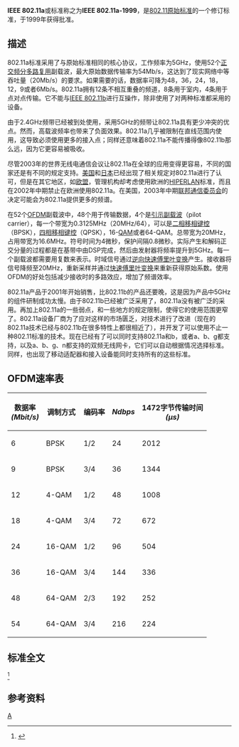 '''IEEE 802.11a'''或标准称之为'''IEEE 802.11a-1999'''，是[[IEEE_802.11|802.11]][[IEEE_802.11_(原始标准)|原始标准]]的一个修订标准，于1999年获得批准。

==描述==
802.11a标准采用了与原始标准相同的核心协议，工作频率为5GHz，使用52个[[OFDM|正交频分多路复用]]副载波，最大原始数据传输率为54Mb/s，这达到了现实网络中等吞吐量（20Mb/s）的要求。如果需要的话，数据率可降为48，36，24，18，12，9或者6Mb/s。802.11a拥有12条不相互重叠的频道，8条用于室内，4条用于点对点传输。它不能与[[IEEE_802.11b|IEEE 802.11b]]进行互操作，除非使用了对两种标准都采用的设备。

由于2.4GHz频带已经被到处使用，采用5GHz的频带让802.11a具有更少冲突的优点。然而，高载波频率也带来了负面效果。802.11a几乎被限制在直线范围内使用，这导致必须使用更多的接入点；同样还意味着802.11a不能传播得像802.11b那么远，因为它更容易被吸收。

尽管2003年的世界无线电通信会议让802.11a在全球的应用变得更容易，不同的国家还是有不同的规定支持。[[美国|美国]]和[[日本|日本]]已经出现了相关规定对802.11a进行了认可，但是在其它地区，如[[欧盟|欧盟]]，管理机构却考虑使用欧洲的[[HIPERLAN|HIPERLAN]]标准，而且在2002年中期禁止在欧洲使用802.11a。在美国，2003年中期[[联邦通信委员会|联邦通信委员会]]的决定可能会为802.11a提供更多的频谱。

在52个[[OFDM|OFDM]]副载波中，48个用于传输数据，4个是[[引示副载波|引示副载波]]（pilot carrier），每一个带宽为0.3125MHz（20MHz/64），可以是[[二相移相键控|二相]][[相位偏移调变|移相键控]]（BPSK），[[四相移相键控|四相移相键控]]（QPSK），16-[[QAM|QAM]]或者64-QAM。总带宽为20MHz，占用带宽为16.6MHz。符号时间为4微秒，保护间隔0.8微秒。实际产生和解码正交分量的过程都是在基带中由DSP完成，然后由发射器将频率提升到5GHz。每一个副载波都需要用复数来表示。时域信号通过[[IFFT|逆向快速傅里叶变换]]产生。接收器将信号降频至20MHz，重新采样并通过[[FFT|快速傅里叶变换]]来重新获得原始系数。使用OFDM的好处包括减少接收时的多路效应，增加了频谱效率。

802.11a产品于2001年开始销售，比802.11b的产品还要晚，这是因为产品中5GHz的组件研制成功太慢。由于802.11b已经被广泛采用了，802.11a没有被广泛的采用。再加上802.11a的一些弱点，和一些地方的规定限制，使得它的使用范围更窄了。802.11a设备厂商为了应对这样的市场匮乏，对技术进行了改进（现在的802.11a技术已经与802.11b在很多特性上都很相近了），并开发了可以使用不止一种802.11标准的技术。现在已经有了可以同时支持802.11a和b，或者a、b、g都支持，以及a、b、g、n都支持的双频无线网卡，它们可以自动根据情况选择标准。同样，也出现了移动适配器和接入设备能同时支持所有的这些标准。

==OFDM速率表==
{|class="wikitable"
! 数据率<br />''(Mbit/s)''
! 调制方式
! 编码率
! ''Ndbps''
! 1472字节传输时间<br />''(µs)''
|-
| 6
| BPSK
| 1/2
| 24
| 2012
|-
| 9
| BPSK
| 3/4
| 36
| 1344
|-
| 12
| 4-QAM
| 1/2
| 48
| 1008
|-
| 18
| 4-QAM
| 3/4
| 72
| 672
|-
| 24
| 16-QAM
| 1/2
| 96
| 504
|-
| 36
| 16-QAM
| 3/4
| 144
| 336
|-
| 48
| 64-QAM
| 2/3
| 192
| 252
|-
| 54
| 64-QAM
| 3/4
| 216
| 224
|}

==标准全文==
<ref>{{cite web|url=http://standards.ieee.org/getieee802/download/802.11a-1999.pdf|format=PDF|title=802.11a-1999 High-speed Physical Layer in the 5 GHz band|date=1999-02-11|accessdate=2007-09-24|archive-date=2008-03-07|archive-url=https://web.archive.org/web/20080307133047/http://standards.ieee.org/getieee802/download/802.11a-1999.pdf|dead-url=no}}</ref>

{{802.11网络标准}}
==参考资料==
{{reflist}}
{{IEEE標準}}

[[Category:IEEE_802.11|A]]